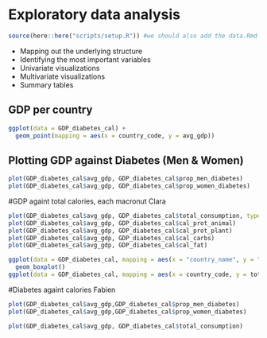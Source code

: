 # Exploratory data analysis

```r
source(here::here("scripts/setup.R")) #we should also add the data.Rmd file no ?
```

* Mapping out the underlying structure
* Identifying the most important variables
* Univariate visualizations
* Multivariate visualizations
* Summary tables



## GDP per country

```r
ggplot(data = GDP_diabetes_cal) +
  geom_point(mapping = aes(x = country_code, y = avg_gdp))
```


## Plotting GDP against Diabetes (Men & Women)
```r
plot(GDP_diabetes_cal$avg_gdp, GDP_diabetes_cal$prop_men_diabetes)
plot(GDP_diabetes_cal$avg_gdp, GDP_diabetes_cal$prop_women_diabetes)
```


#GDP againt total calories, each macronut Clara

```r
plot(GDP_diabetes_cal$avg_gdp, GDP_diabetes_cal$total_consumption, type="h")
plot(GDP_diabetes_cal$avg_gdp, GDP_diabetes_cal$cal_prot_animal)
plot(GDP_diabetes_cal$avg_gdp, GDP_diabetes_cal$cal_prot_plant)
plot(GDP_diabetes_cal$avg_gdp, GDP_diabetes_cal$cal_carbs)
plot(GDP_diabetes_cal$avg_gdp, GDP_diabetes_cal$cal_fat)

ggplot(data = GDP_diabetes_cal, mapping = aes(x = "country_name", y = "total_consumption")) +
  geom_boxplot()
ggplot(data = GDP_diabetes_cal, mapping = aes(x = country_code, y = total_consumption, color = as.factor("country_name"))) + geom_point()


```







#Diabetes againt calories Fabien

```r
plot(GDP_diabetes_cal$avg_gdp,GDP_diabetes_cal$prop_men_diabetes)
plot(GDP_diabetes_cal$avg_gdp,GDP_diabetes_cal$prop_women_diabetes)
```



```r
plot(GDP_diabetes_cal$avg_gdp, GDP_diabetes_cal$total_consumption)
```



